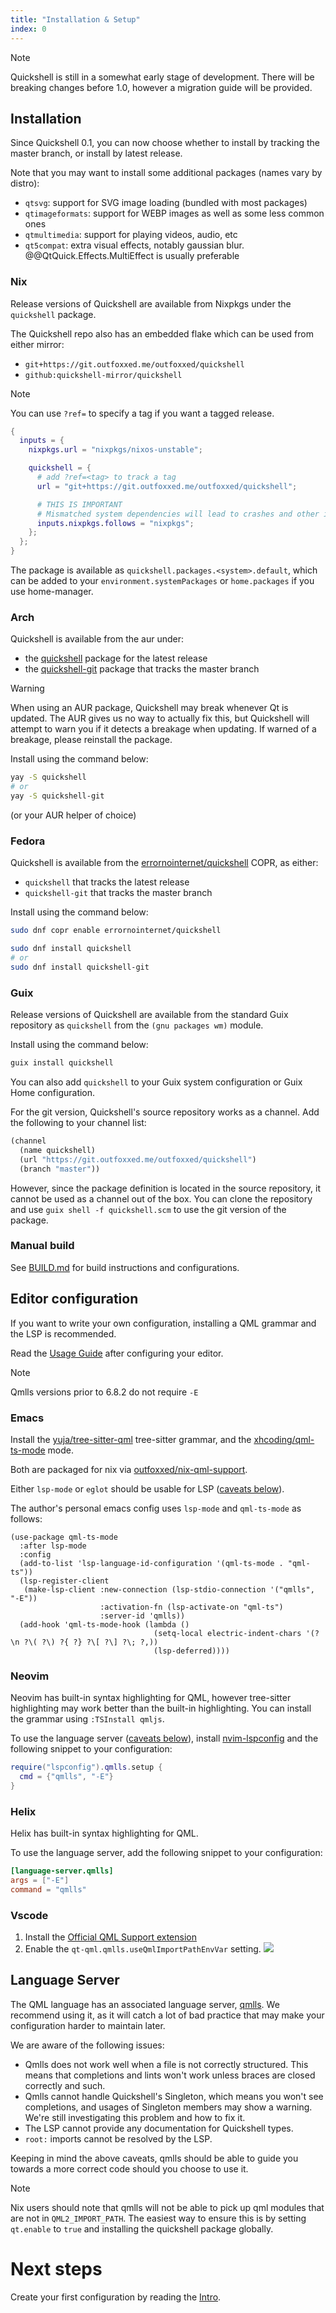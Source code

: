 ```yaml
---
title: "Installation & Setup"
index: 0
---
```

> [!NOTE]
> Quickshell is still in a somewhat early stage of development.
> There will be breaking changes before 1.0, however a migration guide will be provided.

## Installation

Since Quickshell 0.1, you can now choose whether to install by tracking the master branch,
or install by latest release.

Note that you may want to install some additional packages (names vary by distro):
- `qtsvg`: support for SVG image loading (bundled with most packages)
- `qtimageformats`: support for WEBP images as well as some less common ones
- `qtmultimedia`: support for playing videos, audio, etc
- `qt5compat`: extra visual effects, notably gaussian blur. @@QtQuick.Effects.MultiEffect is usually preferable

### Nix
Release versions of Quickshell are available from Nixpkgs under the `quickshell` package.

The Quickshell repo also has an embedded flake which can be used from either mirror:
- `git+https://git.outfoxxed.me/outfoxxed/quickshell`
- `github:quickshell-mirror/quickshell`

> [!NOTE]
> You can use `?ref=` to specify a tag if you want a tagged release.

```nix
{
  inputs = {
    nixpkgs.url = "nixpkgs/nixos-unstable";

    quickshell = {
      # add ?ref=<tag> to track a tag
      url = "git+https://git.outfoxxed.me/outfoxxed/quickshell";

      # THIS IS IMPORTANT
      # Mismatched system dependencies will lead to crashes and other issues.
      inputs.nixpkgs.follows = "nixpkgs";
    };
  };
}
```

The package is available as `quickshell.packages.<system>.default`, which can be added to
your `environment.systemPackages` or `home.packages` if you use home-manager.

### Arch
Quickshell is available from the aur under:
- the [quickshell](https://aur.archlinux.org/packages/quickshell) package for the latest release
- the [quickshell-git](https://aur.archlinux.org/packages/quickshell-git) package that tracks the master branch

> [!WARNING]
> When using an AUR package, Quickshell may break whenever Qt is updated.
> The AUR gives us no way to actually fix this, but Quickshell will attempt to
> warn you if it detects a breakage when updating. If warned of a breakage,
> please reinstall the package.

Install using the command below:
```sh
yay -S quickshell
# or
yay -S quickshell-git
```
(or your AUR helper of choice)

### Fedora
Quickshell is available from the [errornointernet/quickshell] COPR, as either:
- `quickshell` that tracks the latest release
- `quickshell-git` that tracks the master branch

[errornointernet/quickshell]: https://copr.fedorainfracloud.org/coprs/errornointernet/quickshell

Install using the command below:
```sh
sudo dnf copr enable errornointernet/quickshell

sudo dnf install quickshell
# or
sudo dnf install quickshell-git
```

### Guix
Release versions of Quickshell are available from the standard Guix repository
as `quickshell` from the `(gnu packages wm)` module.

Install using the command below:
```sh
guix install quickshell
```

You can also add `quickshell` to your Guix system configuration or Guix Home configuration.

For the git version, Quickshell's source repository works as a channel.
Add the following to your channel list:

```scheme
(channel
  (name quickshell)
  (url "https://git.outfoxxed.me/outfoxxed/quickshell")
  (branch "master"))
```

However, since the package definition is located in the source repository, it cannot be used
as a channel out of the box. You can clone the repository and use `guix shell -f quickshell.scm`
to use the git version of the package.

### Manual build
See [BUILD.md](https://git.outfoxxed.me/quickshell/quickshell/src/branch/master/BUILD.md)
for build instructions and configurations.

## Editor configuration
If you want to write your own configuration, installing a QML grammar and the LSP is recommended.

Read the [Usage Guide](/docs/guide) after configuring your editor.

> [!NOTE]
> Qmlls versions prior to 6.8.2 do not require `-E`

### Emacs
Install the [yuja/tree-sitter-qml](https://github.com/yuja/tree-sitter-qmljs) tree-sitter grammar,
and the [xhcoding/qml-ts-mode](https://github.com/xhcoding/qml-ts-mode) mode.

Both are packaged for nix via [outfoxxed/nix-qml-support](https://git.outfoxxed.me/outfoxxed/nix-qml-support).

Either `lsp-mode` or `eglot` should be usable for LSP ([caveats below](#language-server)).

The author's personal emacs config uses `lsp-mode` and `qml-ts-mode` as follows:
```elisp
(use-package qml-ts-mode
  :after lsp-mode
  :config
  (add-to-list 'lsp-language-id-configuration '(qml-ts-mode . "qml-ts"))
  (lsp-register-client
   (make-lsp-client :new-connection (lsp-stdio-connection '("qmlls", "-E"))
                    :activation-fn (lsp-activate-on "qml-ts")
                    :server-id 'qmlls))
  (add-hook 'qml-ts-mode-hook (lambda ()
                                (setq-local electric-indent-chars '(?\n ?\( ?\) ?{ ?} ?\[ ?\] ?\; ?,))
                                (lsp-deferred))))
```

### Neovim
Neovim has built-in syntax highlighting for QML, however tree-sitter highlighting
may work better than the built-in highlighting. You can install the grammar
using `:TSInstall qmljs`.

To use the language server ([caveats below](#language-server)),
install [nvim-lspconfig](https://github.com/neovim/nvim-lspconfig)
and the following snippet to your configuration:

```lua
require("lspconfig").qmlls.setup {
  cmd = {"qmlls", "-E"}
}
```

### Helix
Helix has built-in syntax highlighting for QML.

To use the language server, add the following snippet to your configuration:

```toml
[language-server.qmlls]
args = ["-E"]
command = "qmlls"
```

### Vscode
1. Install the [Official QML Support extension]
2. Enable the `qt-qml.qmlls.useQmlImportPathEnvVar` setting.
![](/assets/images/vscode-qml-env.png)

[Official QML Support extension]: https://marketplace.visualstudio.com/items?itemName=TheQtCompany.qt-qml

## Language Server
The QML language has an associated language server,
[qmlls](https://doc.qt.io/qt-6/qtqml-tooling-qmlls.html).
We recommend using it, as it will catch a lot of bad practice that may
make your configuration harder to maintain later.

We are aware of the following issues:
- Qmlls does not work well when a file is not correctly structured.
  This means that completions and lints won't work unless braces are closed
  correctly and such.
- Qmlls cannot handle Quickshell's Singleton, which means you won't see completions,
  and usages of Singleton members may show a warning. We're still investigating
  this problem and how to fix it.
- The LSP cannot provide any documentation for Quickshell types.
- `root:` imports cannot be resolved by the LSP.

Keeping in mind the above caveats, qmlls should be able to guide you towards a
more correct code should you choose to use it.

> [!NOTE]
> Nix users should note that qmlls will not be able to pick up qml modules
> that are not in `QML2_IMPORT_PATH`. The easiest way to ensure this is by setting
> `qt.enable` to `true` and installing the quickshell package globally.

# Next steps

Create your first configuration by reading the [Intro](/docs/configuration/intro).
